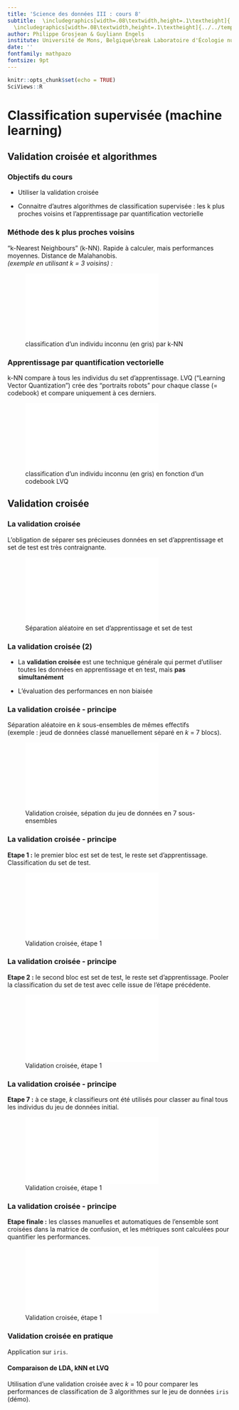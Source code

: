 ```yaml
---
title: 'Science des données III : cours 8'
subtitle:  \includegraphics[width=.08\textwidth,height=.1\textheight]{../../template/biodatascience.png}
  \includegraphics[width=.08\textwidth,height=.1\textheight]{../../template/SciViews-logo.pdf} \vfill Classification supervisée (partie 2)
author: Philippe Grosjean & Guyliann Engels
institute: Université de Mons, Belgique\break Laboratoire d'Écologie numérique des Milieux aquatiques\break \includegraphics[width=.08\textwidth,height=.1\textheight]{../../template/EcoNum-logo.pdf} \break \url{http://biodatascience-course.sciviews.org} \break \url{sdd@sciviews.org}
date: ''
fontfamily: mathpazo
fontsize: 9pt
---
```


```r
knitr::opts_chunk$set(echo = TRUE)
SciViews::R
```


# Classification supervisée (machine learning)

## Validation croisée et algorithmes

### Objectifs du cours

\putat{200}{-30}{\includegraphics[width=50mm]{../../template/resources.pdf}}

- Utiliser la validation croisée
 
- Connaitre d'autres algorithmes de classification supervisée : les k plus proches voisins et l'apprentissage par quantification vectorielle


### Méthode des k plus proches voisins

"k-Nearest Neighbours" (k-NN). Rapide à calculer, mais performances moyennes. Distance de Malahanobis.  
_(exemple en utilisant _k_ = 3 voisins) :_

![classification d'un individu inconnu (en gris) par k-NN](../images/knn.pdf)


### Apprentissage par quantification vectorielle

k-NN compare à tous les individus du set d'apprentissage. LVQ ("Learning Vector Quantization") crée des "portraits robots" pour chaque classe (= codebook) et compare uniquement à ces derniers.

![classification d'un individu inconnu (en gris) en fonction d'un codebook LVQ](../images/lvq.pdf)


## Validation croisée

### La validation croisée

L'obligation de séparer ses précieuses données en set d'apprentissage et set de test est très contraignante.

![Séparation aléatoire en set d'apprentissage et set de test](../images/split-set.pdf)


### La validation croisée (2)

- La **validation croisée** est une technique générale qui permet d'utiliser toutes les données en apprentissage et en test, mais **pas simultanément**

- L'évaluation des performances en non biaisée


### La validation croisée - principe

Séparation aléatoire en _k_ sous-ensembles de mêmes effectifs  
(exemple : jeud de données classé manuellement séparé en _k_ = 7 blocs).

![Validation croisée, sépation du jeu de données en 7 sous-ensembles](../images/cv01.pdf)


### La validation croisée - principe

**Etape 1 :** le premier bloc est set de test, le reste set d'apprentissage. Classification du set de test.

![Validation croisée, étape 1](../images/cv02.pdf)


### La validation croisée - principe

**Etape 2 :** le second bloc est set de test, le reste set d'apprentissage. Pooler la classification du set de test avec celle issue de l'étape précédente.

![Validation croisée, étape 1](../images/cv03.pdf)


### La validation croisée - principe

**Etape 7 :** à ce stage, _k_ classifieurs ont été utilisés pour classer au final tous les individus du jeu de données initial.

![Validation croisée, étape 1](../images/cv04.pdf)


### La validation croisée - principe

**Etape finale :** les classes manuelles et automatiques de l'ensemble sont croisées dans la matrice de confusion, et les métriques sont calculées pour quantifier les performances.

![Validation croisée, étape 1](../images/cv05.pdf)


### Validation croisée en pratique

Application sur `iris`.

#### Comparaison de LDA, kNN et LVQ

Utilisation d'une validation croisée avec _k_ = 10 pour comparer les performances de classification de 3 algorithmes sur le jeu de données `iris` (démo).
